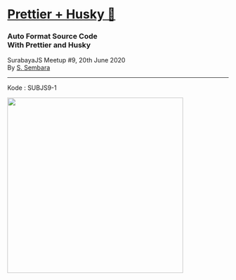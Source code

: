 
# [Prettier + Husky 🐶](.)
### Auto Format Source Code <br /> With Prettier and Husky
SurabayaJS Meetup #9, 20th June 2020 <br />
By [S. Sembara](http://sembara.codes/)

---

Kode : SUBJS9-1

<img
  src="https://gitlab.com/febriansyahdotid/speak-tailwind-css/-/raw/master/assets/slido.jpg"
  width="400"
/>
